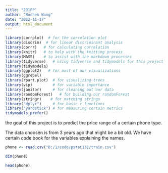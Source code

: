---
title: "231FP"
author: "Bochen Wang"
date: "2022-11-17"
output: html_document
---
```{r}
library(corrplot)  # for the correlation plot
library(discrim)  # for linear discriminant analysis
library(corrr)   # for calculating correlation
library(knitr)   # to help with the knitting process
library(MASS)    # to assist with the markdown processes
library(tidyverse)   # using tidyverse and tidymodels for this project mostly
library(tidymodels)
library(ggplot2)   # for most of our visualizations
library(ggrepel)
library(rpart.plot)  # for visualizing trees
library(vip)         # for variable importance 
library(janitor)     # for cleaning out our data
library(randomForest)   # for building our randomForest
library(stringr)    # for matching strings
library("dplyr")     # for basic r functions
library("yardstick") # for measuring certain metrics
tidymodels_prefer()

```

the goal of this project is to predict the price range of a certain phone type. 

The data choosen is from 3 years ago that might be a bit old. We have certain code book for the variables explaining the names. 


```{r setup, include=FALSE}
phone <- read.csv("D:/1/code/pstat131/train.csv")
```

```{r}
dim(phone)
```
```{r}
head(phone)
```




